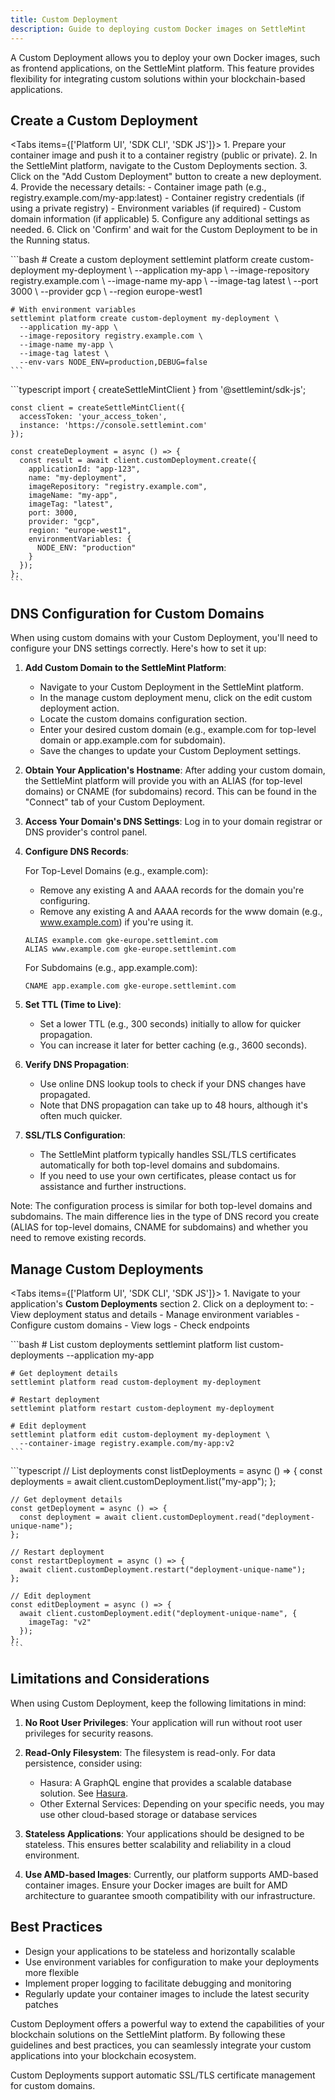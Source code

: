 ```yaml
---
title: Custom Deployment
description: Guide to deploying custom Docker images on SettleMint
---
```



A Custom Deployment allows you to deploy your own Docker images, such as
frontend applications, on the SettleMint platform. This feature provides
flexibility for integrating custom solutions within your blockchain-based
applications.

## Create a Custom Deployment

<Tabs items={['Platform UI', 'SDK CLI', 'SDK JS']}>
  <Tab value="Platform UI">
    1. Prepare your container image and push it to a container registry (public or private).
    2. In the SettleMint platform, navigate to the Custom Deployments section.
    3. Click on the "Add Custom Deployment" button to create a new deployment.
    4. Provide the necessary details:
       - Container image path (e.g., registry.example.com/my-app:latest)
       - Container registry credentials (if using a private registry)
       - Environment variables (if required)
       - Custom domain information (if applicable)
    5. Configure any additional settings as needed.
    6. Click on 'Confirm' and wait for the Custom Deployment to be in the Running status.
  </Tab>

  <Tab value="SDK CLI">
    ```bash
    # Create a custom deployment
    settlemint platform create custom-deployment my-deployment \
      --application my-app \
      --image-repository registry.example.com \
      --image-name my-app \
      --image-tag latest \
      --port 3000 \
      --provider gcp \
      --region europe-west1

    # With environment variables
    settlemint platform create custom-deployment my-deployment \
      --application my-app \
      --image-repository registry.example.com \
      --image-name my-app \
      --image-tag latest \
      --env-vars NODE_ENV=production,DEBUG=false
    ```

  </Tab>

  <Tab value="SDK JS">
    ```typescript
    import { createSettleMintClient } from '@settlemint/sdk-js';

    const client = createSettleMintClient({
      accessToken: 'your_access_token',
      instance: 'https://console.settlemint.com'
    });

    const createDeployment = async () => {
      const result = await client.customDeployment.create({
        applicationId: "app-123",
        name: "my-deployment",
        imageRepository: "registry.example.com",
        imageName: "my-app",
        imageTag: "latest",
        port: 3000,
        provider: "gcp",
        region: "europe-west1",
        environmentVariables: {
          NODE_ENV: "production"
        }
      });
    };
    ```

  </Tab>
</Tabs>

## DNS Configuration for Custom Domains

When using custom domains with your Custom Deployment, you'll need to configure
your DNS settings correctly. Here's how to set it up:

1. **Add Custom Domain to the SettleMint Platform**:

   - Navigate to your Custom Deployment in the SettleMint platform.
   - In the manage custom deployment menu, click on the edit custom deployment
     action.
   - Locate the custom domains configuration section.
   - Enter your desired custom domain (e.g., example.com for top-level domain or
     app.example.com for subdomain).
   - Save the changes to update your Custom Deployment settings.

2. **Obtain Your Application's Hostname**: After adding your custom domain, the
   SettleMint platform will provide you with an ALIAS (for top-level domains) or
   CNAME (for subdomains) record. This can be found in the "Connect" tab of your
   Custom Deployment.

3. **Access Your Domain's DNS Settings**: Log in to your domain registrar or DNS
   provider's control panel.

4. **Configure DNS Records**:

   For Top-Level Domains (e.g., example.com):

   - Remove any existing A and AAAA records for the domain you're configuring.
   - Remove any existing A and AAAA records for the www domain (e.g.,
     www.example.com) if you're using it.

   ```
   ALIAS example.com gke-europe.settlemint.com
   ALIAS www.example.com gke-europe.settlemint.com
   ```

   For Subdomains (e.g., app.example.com):

   ```
   CNAME app.example.com gke-europe.settlemint.com
   ```

5. **Set TTL (Time to Live)**:

   - Set a lower TTL (e.g., 300 seconds) initially to allow for quicker
     propagation.
   - You can increase it later for better caching (e.g., 3600 seconds).

6. **Verify DNS Propagation**:

   - Use online DNS lookup tools to check if your DNS changes have propagated.
   - Note that DNS propagation can take up to 48 hours, although it's often much
     quicker.

7. **SSL/TLS Configuration**:
   - The SettleMint platform typically handles SSL/TLS certificates
     automatically for both top-level domains and subdomains.
   - If you need to use your own certificates, please contact us for assistance
     and further instructions.

Note: The configuration process is similar for both top-level domains and
subdomains. The main difference lies in the type of DNS record you create (ALIAS
for top-level domains, CNAME for subdomains) and whether you need to remove
existing records.

## Manage Custom Deployments

<Tabs items={['Platform UI', 'SDK CLI', 'SDK JS']}>
  <Tab value="Platform UI">
    1. Navigate to your application's **Custom Deployments** section
    2. Click on a deployment to:
       - View deployment status and details
       - Manage environment variables
       - Configure custom domains
       - View logs
       - Check endpoints
  </Tab>

  <Tab value="SDK CLI">
    ```bash
    # List custom deployments
    settlemint platform list custom-deployments --application my-app

    # Get deployment details
    settlemint platform read custom-deployment my-deployment

    # Restart deployment
    settlemint platform restart custom-deployment my-deployment

    # Edit deployment
    settlemint platform edit custom-deployment my-deployment \
      --container-image registry.example.com/my-app:v2
    ```

  </Tab>

  <Tab value="SDK JS">
    ```typescript
    // List deployments
    const listDeployments = async () => {
      const deployments = await client.customDeployment.list("my-app");
    };

    // Get deployment details
    const getDeployment = async () => {
      const deployment = await client.customDeployment.read("deployment-unique-name");
    };

    // Restart deployment
    const restartDeployment = async () => {
      await client.customDeployment.restart("deployment-unique-name");
    };

    // Edit deployment
    const editDeployment = async () => {
      await client.customDeployment.edit("deployment-unique-name", {
        imageTag: "v2"
      });
    };
    ```

  </Tab>
</Tabs>

## Limitations and Considerations

When using Custom Deployment, keep the following limitations in mind:

1. **No Root User Privileges**: Your application will run without root user
   privileges for security reasons.

2. **Read-Only Filesystem**: The filesystem is read-only. For data persistence,
   consider using:

   - Hasura: A GraphQL engine that provides a scalable database solution. See
     [Hasura](/platfrom-components/hasura-backend-as-a-service).
   - Other External Services: Depending on your specific needs, you may use
     other cloud-based storage or database services

3. **Stateless Applications**: Your applications should be designed to be
   stateless. This ensures better scalability and reliability in a cloud
   environment.

4. **Use AMD-based Images**: Currently, our platform supports AMD-based
   container images. Ensure your Docker images are built for AMD architecture to
   guarantee smooth compatibility with our infrastructure.

## Best Practices

- Design your applications to be stateless and horizontally scalable
- Use environment variables for configuration to make your deployments more
  flexible
- Implement proper logging to facilitate debugging and monitoring
- Regularly update your container images to include the latest security patches

Custom Deployment offers a powerful way to extend the capabilities of your
blockchain solutions on the SettleMint platform. By following these guidelines
and best practices, you can seamlessly integrate your custom applications into
your blockchain ecosystem.

<Callout type="info">
  Custom Deployments support automatic SSL/TLS certificate management for custom
  domains.
</Callout>
